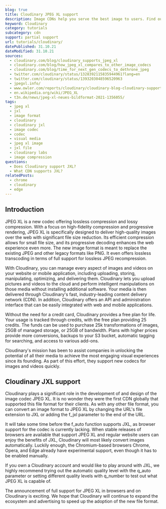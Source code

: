 ```yaml
---
blog: true
title: Cloudinary JPEG XL support
description: Image CDNs help you serve the best image to users. Find out how you can use JPEG XL images in Cloudinary.
keyword: Cloudinary
category: tutorials
subcategory: cdn
support: partial support
url: tutorials/cloudinary/
datePublished: 31.10.21
dateModified: 31.10.21
sources:
  - cloudinary.com/blog/cloudinary_supports_jpeg_xl
  - cloudinary.com/blog/how_jpeg_xl_compares_to_other_image_codecs
  - cloudinary.com/blog/time_for_next_gen_codecs_to_dethrone_jpeg
  - twitter.com/cloudinary/status/1328392115835944961?lang=en
  - twitter.com/cloudinary/status/1393203048596520963
  - jpegxl.info/
  - www.owler.com/reports/cloudinary/cloudinary-blog-cloudinary-supports-jpeg-xl/1605558303793
  - en.wikipedia.org/wiki/JPEG_XL
  - t3n.de/news/jpeg-xl-neues-bildformat-2021-1356055/
tags:
  - jpeg xl
  - jxl
  - image format
  - cloudinary
  - cloudinary jxl
  - image codec
  - codec
  - visual media
  - jpeg xl image
  - jxl file
  - cloudinary labs
  - image compression
questions:
  - Does Cloudinary support JXL?
  - What CDN supports JXL?
relatedPosts:
  - chrome
  - cloudinary
  - edge
---
```


## Introduction

JPEG XL is a new codec offering lossless compression and lossy compression. With a focus on high-fidelity compression and progressive rendering, JPEG XL is specifically designed to deliver high-quality images over the web with significant file size reduction. Its efficient compression allows for small file size, and its progressive decoding enhances the web experience even more. The new image format is meant to replace the existing JPEG and other legacy formats like PNG. It even offers lossless transcoding in terms of full support for lossless JPEG recompression.

With Cloudinary, you can manage every aspect of images and videos on your website or mobile application, including uploading, storing, manipulating, optimizing, and delivering them. Cloudinary lets you upload pictures and videos to the cloud and perform intelligent manipulations on those media without installing additional software. Your media is then delivered through Cloudinary's fast, industry-leading content delivery network (CDN). In addition, Cloudinary offers an API and administration interface that can be easily integrated with web and mobile applications.

Without the need for a credit card, Cloudinary provides a free plan for life. Your usage is tracked through credits, with the free plan providing 25 credits. The funds can be used to purchase 25k transformations of images, 25GB of managed storage, or 25GB of bandwidth. Plans with higher prices provide more conversions, backups to your S3 bucket, automatic tagging for searching, and access to various add-ons.

Cloudinary's mission has been to assist companies in unlocking the potential of all their media to achieve the most engaging visual experiences since its founding. As part of this effort, they support new codecs for images and videos quickly.

## Cloudinary JXL support

Cloudinary plays a significant role in the development of and design of the image codec JPEG XL. It is no wonder they were the first CDN globally that supported this file format for their clients. As with any other file format, you can convert an image format to JPEG XL by changing the URL's file extension to JXL or adding the f_jxl parameter to the end of the URL.

It will take some time before the f_auto function supports JXL, as browser support for the codec is currently lacking. When stable releases of browsers are available that support JPEG XL and regular website users can enjoy the benefits of JXL, Cloudinary will most likely convert images automatically. Luckily enough, the Chromium-based browsers Chrome, Opera, and Edge already have experimental support, even though it has to be enabled manually.

If you own a Cloudinary account and would like to play around with JXL, we highly recommend trying out the automatic quality level with the q_auto parameter or setting different quality levels with q_number to test out what JPEG XL is capable of.

The announcement of full support for JPEG XL in browsers and on Cloudinary is exciting. We hope that Cloudinary will continue to expand the ecosystem and advertising to speed up the adoption of the new file format.
